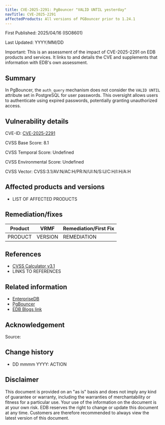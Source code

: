 ```yaml
---
title: CVE-2025-2291: PgBouncer "VALID UNTIL yesterday"
navTitle: CVE-2025-2291
affectedProducts: All versions of PGBouncer prior to 1.24.1 
---
```


First Published: 2025/04/16 (ISO8601)

Last Updated: YYYY/MM/DD

Important: This is an assessment of the impact of CVE-2025-2291 on EDB products and services. It links to and details the CVE and supplements that information with EDB's own assessment.

## Summary 

In PgBouncer, the `auth_query` mechanism does not consider the `VALID UNTIL` attribute set in PostgreSQL for user passwords.
This oversight allows users to authenticate using expired passwords, potentially granting unauthorized access.

## Vulnerability details

CVE-ID:  [CVE-2025-2291](https://nvd.nist.gov/vuln/detail/CVE-2025-2291)

CVSS Base Score: 8.1

CVSS Temporal Score: Undefined  

CVSS Environmental Score: Undefined

CVSS Vector: CVSS:3.1/AV:N/AC:H/PR:N/UI:N/S:U/C:H/I:H/A:H

## Affected products and versions

* LIST OF AFFECTED PRODUCTS

## Remediation/fixes

| Product | VRMF | Remediation/First Fix |
|---------|------|-----------------------|
| PRODUCT | VERSION | REMEDIATION |


## References

* [CVSS Calculator v3.1](https://www.first.org/cvss/calculator/3.1)
* LINKS TO REFERENCES


## Related information

* [EnterpriseDB](https://www.enterprisedb.com/)
* [PgBouncer](https://www.pgbouncer.org/)
* [EDB Blogs link](https://enterprisedb.com/blog/)

## Acknowledgement

Source: 

## Change history

* DD mmmm YYYY: ACTION

## Disclaimer


This document is provided on an "as is" basis and does not imply any kind of guarantee or warranty, including the warranties of merchantability or fitness for a particular use. Your use of the information on the document is at your own risk. EDB reserves the right to change or update this document at any time. Customers are therefore recommended to always view the latest version of this document.
